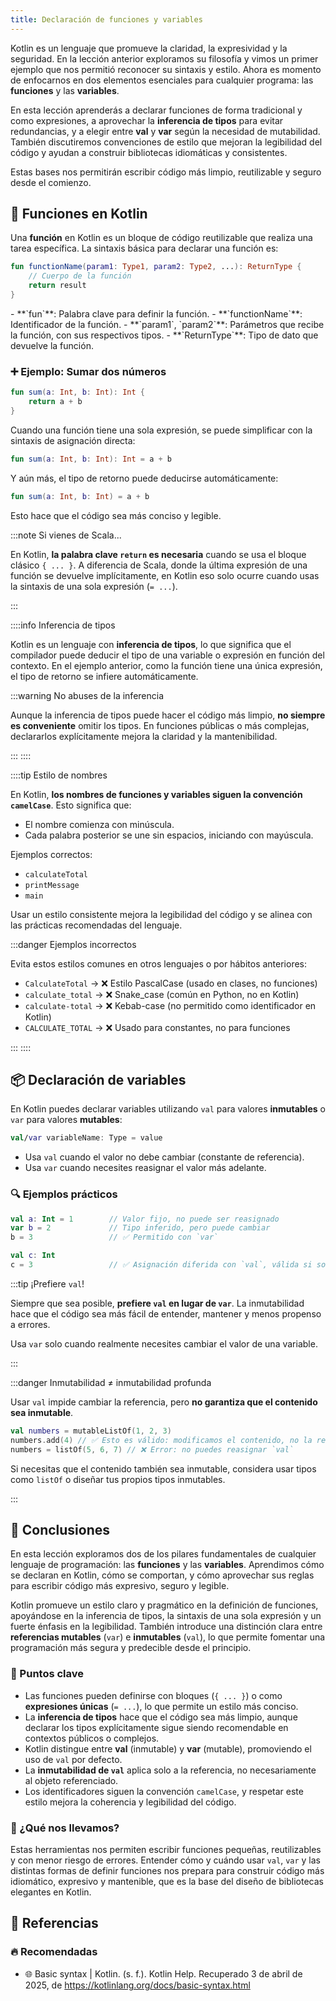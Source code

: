 ```yaml
---
title: Declaración de funciones y variables
---
```


<ReadingTime />
<GithubRepoLink user="r8vnhill" repo="intro-kt"/>

Kotlin es un lenguaje que promueve la claridad, la expresividad y la seguridad. En la lección anterior exploramos su filosofía y vimos un primer ejemplo que nos permitió reconocer su sintaxis y estilo. Ahora es momento de enfocarnos en dos elementos esenciales para cualquier programa: las **funciones** y las **variables**.

En esta lección aprenderás a declarar funciones de forma tradicional y como expresiones, a aprovechar la **inferencia de tipos** para evitar redundancias, y a elegir entre **val** y **var** según la necesidad de mutabilidad. También discutiremos convenciones de estilo que mejoran la legibilidad del código y ayudan a construir bibliotecas idiomáticas y consistentes.

Estas bases nos permitirán escribir código más limpio, reutilizable y seguro desde el comienzo.

## 🧩 Funciones en Kotlin

Una **función** en Kotlin es un bloque de código reutilizable que realiza una tarea específica. La sintaxis básica para declarar una función es:

```kotlin title="Estructura general"
fun functionName(param1: Type1, param2: Type2, ...): ReturnType {
    // Cuerpo de la función
    return result
}
```

<Explanation>
    - **`fun`**: Palabra clave para definir la función.
    - **`functionName`**: Identificador de la función.
    - **`param1`, `param2`**: Parámetros que recibe la función, con sus respectivos tipos.
    - **`ReturnType`**: Tipo de dato que devuelve la función.
</Explanation>

### ➕ Ejemplo: Sumar dos números

```kotlin showLineNumbers title="app/src/main/kotlin/cl/ravenhill/math/sum.kt"
fun sum(a: Int, b: Int): Int {
    return a + b
}
```

Cuando una función tiene una sola expresión, se puede simplificar con la sintaxis de asignación directa:

```kotlin showLineNumbers title="app/src/main/kotlin/cl/ravenhill/math/sum.kt"
fun sum(a: Int, b: Int): Int = a + b
```

Y aún más, el tipo de retorno puede deducirse automáticamente:

```kotlin showLineNumbers title="app/src/main/kotlin/cl/ravenhill/math/sum.kt"
fun sum(a: Int, b: Int) = a + b
```

Esto hace que el código sea más conciso y legible.

:::note Si vienes de Scala...

En Kotlin, **la palabra clave `return` es necesaria** cuando se usa el bloque clásico `{ ... }`. A diferencia de Scala, donde la última expresión de una función se devuelve implícitamente, en Kotlin eso solo ocurre cuando usas la sintaxis de una sola expresión (`= ...`).

:::

::::info Inferencia de tipos

Kotlin es un lenguaje con **inferencia de tipos**, lo que significa que el compilador puede deducir el tipo de una variable o expresión en función del contexto. En el ejemplo anterior, como la función tiene una única expresión, el tipo de retorno se infiere automáticamente.

:::warning No abuses de la inferencia

Aunque la inferencia de tipos puede hacer el código más limpio, **no siempre es conveniente** omitir los tipos. En funciones públicas o más complejas, declararlos explícitamente mejora la claridad y la mantenibilidad.

:::
::::

::::tip Estilo de nombres

En Kotlin, **los nombres de funciones y variables siguen la convención `camelCase`**. Esto significa que:

- El nombre comienza con minúscula.
- Cada palabra posterior se une sin espacios, iniciando con mayúscula.

Ejemplos correctos:
- `calculateTotal`
- `printMessage`
- `main`

Usar un estilo consistente mejora la legibilidad del código y se alinea con las prácticas recomendadas del lenguaje.

:::danger Ejemplos incorrectos

Evita estos estilos comunes en otros lenguajes o por hábitos anteriores:

- `CalculateTotal` → ❌ Estilo PascalCase (usado en clases, no funciones)
- `calculate_total` → ❌ Snake_case (común en Python, no en Kotlin)
- `calculate-total` → ❌ Kebab-case (no permitido como identificador en Kotlin)
- `CALCULATE_TOTAL` → ❌ Usado para constantes, no para funciones

:::
::::


## 📦 Declaración de variables

En Kotlin puedes declarar variables utilizando `val` para valores **inmutables** o `var` para valores **mutables**:

```kotlin title="Sintaxis general"
val/var variableName: Type = value
```

- Usa `val` cuando el valor no debe cambiar (constante de referencia).
- Usa `var` cuando necesites reasignar el valor más adelante.

### 🔍 Ejemplos prácticos

```kotlin showLineNumbers
val a: Int = 1        // Valor fijo, no puede ser reasignado
var b = 2             // Tipo inferido, pero puede cambiar
b = 3                 // ✅ Permitido con `var`

val c: Int
c = 3                 // ✅ Asignación diferida con `val`, válida si solo se hace una vez
```

:::tip ¡Prefiere `val`!

Siempre que sea posible, **prefiere `val` en lugar de `var`**. La inmutabilidad hace que el código sea más fácil de entender, mantener y menos propenso a errores.

Usa `var` solo cuando realmente necesites cambiar el valor de una variable.

:::

:::danger Inmutabilidad ≠ inmutabilidad profunda

Usar `val` impide cambiar la referencia, pero **no garantiza que el contenido sea inmutable**.

```kotlin
val numbers = mutableListOf(1, 2, 3)
numbers.add(4) // ✅ Esto es válido: modificamos el contenido, no la referencia
numbers = listOf(5, 6, 7) // ❌ Error: no puedes reasignar `val`
```

Si necesitas que el contenido también sea inmutable, considera usar tipos como `listOf` o diseñar tus propios tipos inmutables.

:::

## 🎯 Conclusiones

En esta lección exploramos dos de los pilares fundamentales de cualquier lenguaje de programación: las **funciones** y las **variables**. Aprendimos cómo se declaran en Kotlin, cómo se comportan, y cómo aprovechar sus reglas para escribir código más expresivo, seguro y legible.

Kotlin promueve un estilo claro y pragmático en la definición de funciones, apoyándose en la inferencia de tipos, la sintaxis de una sola expresión y un fuerte énfasis en la legibilidad. También introduce una distinción clara entre **referencias mutables** (`var`) e **inmutables** (`val`), lo que permite fomentar una programación más segura y predecible desde el principio.

### 🔑 Puntos clave

- Las funciones pueden definirse con bloques (`{ ... }`) o como **expresiones únicas** (`= ...`), lo que permite un estilo más conciso.
- La **inferencia de tipos** hace que el código sea más limpio, aunque declarar los tipos explícitamente sigue siendo recomendable en contextos públicos o complejos.
- Kotlin distingue entre **val** (inmutable) y **var** (mutable), promoviendo el uso de `val` por defecto.
- La **inmutabilidad de `val`** aplica solo a la referencia, no necesariamente al objeto referenciado.
- Los identificadores siguen la convención `camelCase`, y respetar este estilo mejora la coherencia y legibilidad del código.

### 🧰 ¿Qué nos llevamos?

Estas herramientas nos permiten escribir funciones pequeñas, reutilizables y con menor riesgo de errores. Entender cómo y cuándo usar `val`, `var` y las distintas formas de definir funciones nos prepara para construir código más idiomático, expresivo y mantenible, que es la base del diseño de bibliotecas elegantes en Kotlin.

## 📖 Referencias

### 🔥 Recomendadas

- 🌐 Basic syntax | Kotlin. (s. f.). Kotlin Help. Recuperado 3 de abril de 2025, de https://kotlinlang.org/docs/basic-syntax.html
